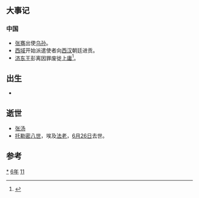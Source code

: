 {{yearTOC|-116|西汉'''[[元鼎|元鼎]]元年'''}}

== 大事记 ==
===中国===
*[[张骞|张骞]]出使[[乌孙|乌孙]]。
*[[西域|西域]]开始派遣使者向[[西汉|西汉]]朝廷进贡。
* [[济东王|济东王]]彭离因罪废徙[[上庸|上庸]]<ref>{{Cite book|title=湖北省志 附录|last=陈辉主编；何浩等撰稿；湖北省地方志编纂委员会编|publisher=武汉：[[湖北人民出版社|湖北人民出版社]]|year=2002.11|isbn=7-216-03534-8|pages=26}}</ref>。

== 出生 ==
*

== 逝世 ==
{{Wikisource year mention}}
*[[张汤|张汤]]
*[[托勒密八世|托勒密八世]]，埃及[[法老|法老]]，[[6月26日|6月26日]]去世。

==参考==
{{reflist}}
[[Category:前116年|*]]
[[Category:前110年代|6年]]
[[Category:前2世纪各年|11]]